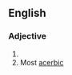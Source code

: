 ==English==

===Adjective===
{{head|en|adjective superlative form}}

# {{en-superlative of|acerb}}
# Most [[acerbic]]